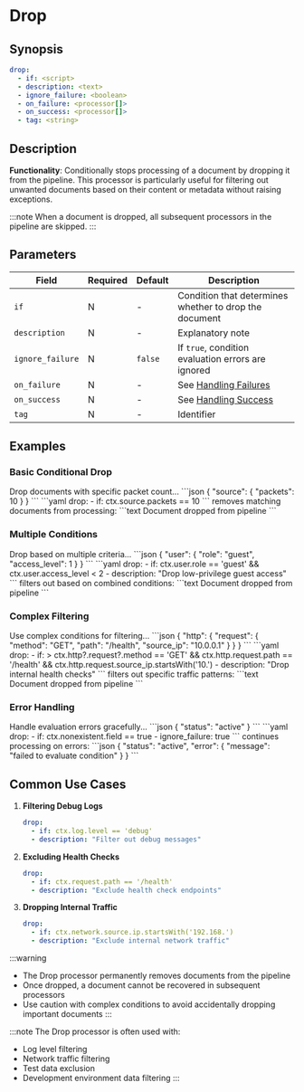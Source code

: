 # Drop

## Synopsis

```yaml {2}
drop:
  - if: <script>
  - description: <text>
  - ignore_failure: <boolean>
  - on_failure: <processor[]>
  - on_success: <processor[]>
  - tag: <string>
```

## Description

**Functionality**: Conditionally stops processing of a document by dropping it from the pipeline. This processor is particularly useful for filtering out unwanted documents based on their content or metadata without raising exceptions.

:::note
When a document is dropped, all subsequent processors in the pipeline are skipped.
:::

## Parameters

|Field|Required|Default|Description|
|---|---|---|---|
|`if`|N|-|Condition that determines whether to drop the document|
|`description`|N|-|Explanatory note|
|`ignore_failure`|N|`false`|If `true`, condition evaluation errors are ignored|
|`on_failure`|N|-|See [Handling Failures](../handling-failures.mdx)|
|`on_success`|N|-|See [Handling Success](../handling-success.mdx)|
|`tag`|N|-|Identifier|

## Examples

### Basic Conditional Drop

<ExampleGrid>
  <CommentCol>
    Drop documents with specific packet count...
  </CommentCol>
  <CodeCol>
    ```json
    {
      "source": {
        "packets": 10
      }
    }
    ```
    ```yaml
    drop:
      - if: ctx.source.packets == 10
    ```
  </CodeCol>
  <CommentCol>
    removes matching documents from processing:
  </CommentCol>
  <CodeCol>
    ```text
    Document dropped from pipeline
    ```
  </CodeCol>
</ExampleGrid>

### Multiple Conditions

<ExampleGrid>
  <CommentCol>
    Drop based on multiple criteria...
  </CommentCol>
  <CodeCol>
    ```json
    {
      "user": {
        "role": "guest",
        "access_level": 1
      }
    }
    ```
    ```yaml
    drop:
      - if: ctx.user.role == 'guest' && ctx.user.access_level < 2
      - description: "Drop low-privilege guest access"
    ```
  </CodeCol>
  <CommentCol>
    filters out based on combined conditions:
  </CommentCol>
  <CodeCol>
    ```text
    Document dropped from pipeline
    ```
  </CodeCol>
</ExampleGrid>

### Complex Filtering

<ExampleGrid>
  <CommentCol>
    Use complex conditions for filtering...
  </CommentCol>
  <CodeCol>
    ```json
    {
      "http": {
        "request": {
          "method": "GET",
          "path": "/health",
          "source_ip": "10.0.0.1"
        }
      }
    }
    ```
    ```yaml
    drop:
      - if: >
          ctx.http?.request?.method == 'GET' &&
          ctx.http.request.path == '/health' &&
          ctx.http.request.source_ip.startsWith('10.')
      - description: "Drop internal health checks"
    ```
  </CodeCol>
  <CommentCol>
    filters out specific traffic patterns:
  </CommentCol>
  <CodeCol>
    ```text
    Document dropped from pipeline
    ```
  </CodeCol>
</ExampleGrid>

### Error Handling

<ExampleGrid>
  <CommentCol>
    Handle evaluation errors gracefully...
  </CommentCol>
  <CodeCol>
    ```json
    {
      "status": "active"
    }
    ```
    ```yaml
    drop:
      - if: ctx.nonexistent.field == true
      - ignore_failure: true
    ```
  </CodeCol>
  <CommentCol>
    continues processing on errors:
  </CommentCol>
  <CodeCol>
    ```json
    {
      "status": "active",
      "error": {
        "message": "failed to evaluate condition"
      }
    }
    ```
  </CodeCol>
</ExampleGrid>

## Common Use Cases

1. **Filtering Debug Logs**
   ```yaml
   drop:
     - if: ctx.log.level == 'debug'
     - description: "Filter out debug messages"
   ```

2. **Excluding Health Checks**
   ```yaml
   drop:
     - if: ctx.request.path == '/health'
     - description: "Exclude health check endpoints"
   ```

3. **Dropping Internal Traffic**
   ```yaml
   drop:
     - if: ctx.network.source.ip.startsWith('192.168.')
     - description: "Exclude internal network traffic"
   ```

:::warning
- The Drop processor permanently removes documents from the pipeline
- Once dropped, a document cannot be recovered in subsequent processors
- Use caution with complex conditions to avoid accidentally dropping important documents
:::

:::note
The Drop processor is often used with:
- Log level filtering
- Network traffic filtering
- Test data exclusion
- Development environment data filtering
:::